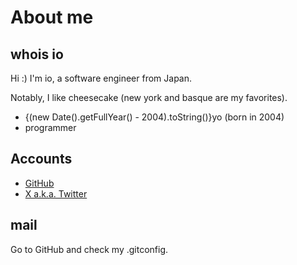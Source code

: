 # About me

## whois io

Hi :) I'm io, a software engineer from Japan.

Notably, I like cheesecake (new york and basque are my favorites).

-   {(new Date().getFullYear() - 2004).toString()}yo (born in 2004)
-   programmer

## Accounts

-   [GitHub](https://github.com/iokira)
-   [X a.k.a. Twitter](https://twitter.com/iokira_jp)

## mail

Go to GitHub and check my .gitconfig.
